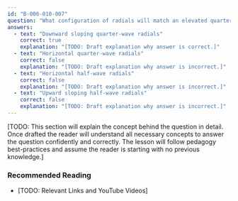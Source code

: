 ```yaml
---
id: "B-006-010-007"
question: "What configuration of radials will match an elevated quarter-wave vertical antenna to a 50-ohm coaxial cable?"
answers:
  - text: "Downward sloping quarter-wave radials"
    correct: true
    explanation: "[TODO: Draft explanation why answer is correct.]"
  - text: "Horizontal quarter-wave radials"
    correct: false
    explanation: "[TODO: Draft explanation why answer is incorrect.]"
  - text: "Horizontal half-wave radials"
    correct: false
    explanation: "[TODO: Draft explanation why answer is incorrect.]"
  - text: "Upward sloping half-wave radials"
    correct: false
    explanation: "[TODO: Draft explanation why answer is incorrect.]"
---
```


[TODO: This section will explain the concept behind the question in detail. Once drafted the reader will understand all necessary concepts to answer the question confidently and correctly. The lesson will follow pedagogy best-practices and assume the reader is starting with no previous knowledge.]

### Recommended Reading

- [TODO: Relevant Links and YouTube Videos]
